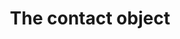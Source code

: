 ---
openapi-schema: ContactResource
icon: "brackets-curly"
iconType: "duotone"
title: 'The contact object'
---